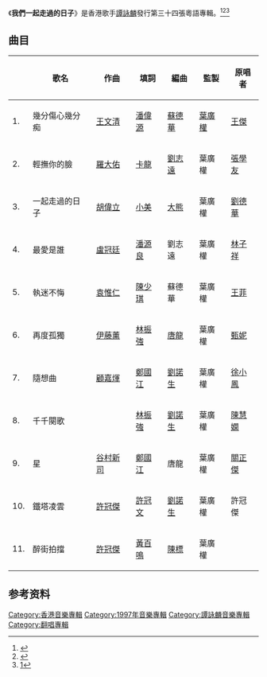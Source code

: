 {{Album infobox | 
|  Name        = 我們一起走過的日子
|  Type        = [[專輯|專輯]]
|  Artist      = [[譚詠麟|譚詠麟]]
|  Cover       = 
|  Background  = 
|  Released    = 1997年7月16日
|  Recorded    = 
|  Genre       = [[粵語流行音樂|粵語流行音樂]]
|  Length      = 
|  Label       = [[寶麗金|寶麗金]]
|  Number      =
|  Producer    = [[葉廣權|葉廣權]]
|  Reviews     = 
|  Last album  = [[把你藏在歌裡面都為了愛|把你藏在歌裡面都為了愛]]<br />（1997）
|  This album  = '''我們一起走過的日子'''<br />（1997）
|  Next album  = [[我們一起唱過的歌|我們一起唱過的歌]]<br />（1997）
}}

《'''我們一起走過的日子'''》是香港歌手[[譚詠麟|譚詠麟]]發行第三十四張粵語專輯。<ref>{{Cite book|title=谭咏麟金曲100|last=孟欣主编|first=|publisher=北京：现代出版社|year=2006.08|isbn=7-80188-737-9|location=|pages=}}</ref><ref>{{Cite web|url=http://music.163.com/#/album?id=15416|title=我们一起走过的日子 网易云音乐|accessdate=2017-05-14|author=|date=|publisher=宝丽金|archive-date=2017-07-27|archive-url=https://web.archive.org/web/20170727190807/http://music.163.com/#/album?id=15416|dead-url=no}}</ref><ref>[https://web.archive.org/web/20161011044000/http://www.ifpihk.org/zh/gold-disc-award-presented/1997]</ref>

== 曲目 ==
{| class="wikitable" width="38%"
|-
!
!歌名
!作曲
!填詞
!編曲
!監製
!原唱者
|-
| 1. || 幾分傷心幾分痴 || [[王文清|王文清]] || [[潘偉源|潘偉源]] || [[蘇德華|蘇德華]] || [[葉廣權|葉廣權]] || [[王傑_(歌手)|王傑]]
|-
| 2. || 輕撫你的臉 || [[羅大佑|羅大佑]] || [[葉漢良|卡龍]] || [[劉志遠_(香港)|劉志遠]] || 葉廣權 || [[張學友|張學友]]
|-
| 3. || 一起走過的日子 || [[胡偉立|胡偉立]] || [[小美|小美]] || [[大熊|大熊]] || 葉廣權 || [[劉德華|劉德華]]
|-
| 4. || 最愛是誰 || [[盧冠廷|盧冠廷]] || [[潘源良|潘源良]] || 劉志遠 || 葉廣權 || [[林子祥|林子祥]]
|-
| 5. || 執迷不悔 || [[袁惟仁|袁惟仁]] || [[陳少琪|陳少琪]] || 蘇德華 || 葉廣權 || [[王菲|王菲]]
|-
| 6. || 再度孤獨 || [[伊藤薰|伊藤薰]] || [[林振強|林振強]] || [[Donald_Ashley|唐龍]] || 葉廣權 || [[甄妮|甄妮]]
|-
| 7. || 隨想曲 || [[顧嘉煇|顧嘉煇]] || [[鄭國江|鄭國江]] || [[劉諾生|劉諾生]] || 葉廣權 || [[徐小鳳|徐小鳳]]
|-
| 8. || 千千闋歌 || {{link-ja|馬飼野康二|馬飼野康二}} || [[林振強|林振強]] || [[劉諾生|劉諾生]] || 葉廣權 || [[陳慧嫻|陳慧嫻]]
|-
| 9. || 星 || [[谷村新司|谷村新司]] || [[鄭國江|鄭國江]] || 唐龍 || 葉廣權 || [[關正傑|關正傑]]
|-
| 10. || 鐵塔凌雲 || [[許冠傑|許冠傑]] || [[許冠文|許冠文]] || [[劉諾生|劉諾生]] || 葉廣權 || 許冠傑
|-
| 11. || 醉街拍擋 || [[許冠傑|許冠傑]] || [[黃百鳴|黃百鳴]] || [[陳標|陳標]] || 葉廣權 ||
|}

== 参考资料 ==
<references />{{譚詠麟}}

[[Category:香港音樂專輯|Category:香港音樂專輯]]
[[Category:1997年音樂專輯|Category:1997年音樂專輯]]
[[Category:譚詠麟音樂專輯|Category:譚詠麟音樂專輯]]
[[Category:翻唱專輯|Category:翻唱專輯]]